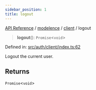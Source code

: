 ```yaml
---
sidebar_position: 1
title: logout
---
```


[API Reference](/api-reference/modelence/client/functions/../../../index) / [modelence](/api-reference/modelence/client/functions/../../index) / [client](/api-reference/modelence/client/functions/../index) / logout

> **logout**(): `Promise`\<`void`\>

Defined in: [src/auth/client/index.ts:62](https://github.com/modelence/modelence/blob/05ac1b747aa6f2d488192772f7b7b9435623732b/packages/modelence/src/auth/client/index.ts#L62)

Logout the current user.

## Returns

`Promise`\<`void`\>

